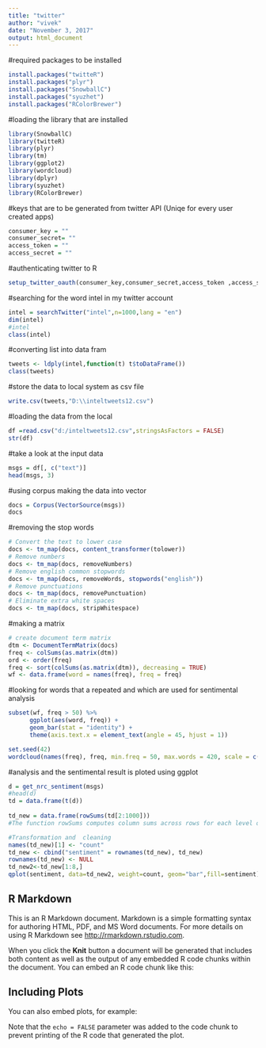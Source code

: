 ---
title: "twitter"
author: "vivek"
date: "November 3, 2017"
output: html_document
---

#required packages to be installed
```{r}
install.packages("twitteR")
install.packages("plyr")
install.packages("SnowballC")
install.packages("syuzhet")
install.packages("RColorBrewer")
```


#loading the library that are installed
```{r}
library(SnowballC)
library(twitteR)
library(plyr)
library(tm)
library(ggplot2)
library(wordcloud)
library(dplyr)
library(syuzhet)
library(RColorBrewer)
```

#keys that are to be generated from twitter API (Uniqe for every user created apps)
```{r}
consumer_key = ""
consumer_secret= ""
access_token = ""
access_secret = ""

```


#authenticating twitter to R
```{r}
setup_twitter_oauth(consumer_key,consumer_secret,access_token ,access_secret)
```


#searching for the word intel in my twitter account
```{r}
intel = searchTwitter("intel",n=1000,lang = "en")
dim(intel)
#intel
class(intel)
```


#converting list into data fram 
```{r}
tweets <- ldply(intel,function(t) t$toDataFrame())
class(tweets)
```

#store the data to local system as csv file 
```{r}
write.csv(tweets,"D:\\inteltweets12.csv")
```

#loading the data from the local 
```{r}
df =read.csv("d:/inteltweets12.csv",stringsAsFactors = FALSE)
str(df)

``` 


#take a look at the input data 
```{r}
msgs = df[, c("text")]
head(msgs, 3)
```


#using corpus making the data into vector 
```{r}
docs = Corpus(VectorSource(msgs))
docs
```



#removing the stop words
```{r}
# Convert the text to lower case
docs <- tm_map(docs, content_transformer(tolower))
# Remove numbers
docs <- tm_map(docs, removeNumbers)
# Remove english common stopwords
docs <- tm_map(docs, removeWords, stopwords("english"))
# Remove punctuations
docs <- tm_map(docs, removePunctuation)
# Eliminate extra white spaces
docs <- tm_map(docs, stripWhitespace)
```



#making a matrix 
```{r}
# create document term matrix
dtm <- DocumentTermMatrix(docs)
freq <- colSums(as.matrix(dtm))
ord <- order(freq)
freq <- sort(colSums(as.matrix(dtm)), decreasing = TRUE)
wf <- data.frame(word = names(freq), freq = freq)
```



#looking for words that a repeated and which are used for sentimental analysis
```{r}
subset(wf, freq > 50) %>%
      ggplot(aes(word, freq)) +
      geom_bar(stat = "identity") + 
      theme(axis.text.x = element_text(angle = 45, hjust = 1))

set.seed(42)
wordcloud(names(freq), freq, min.freq = 50, max.words = 420, scale = c(5, .1), colors = c(1:6))

```


#analysis and the sentimental result is ploted using ggplot
```{r}
d = get_nrc_sentiment(msgs)
#head(d)
td = data.frame(t(d))
 
td_new = data.frame(rowSums(td[2:1000]))
#The function rowSums computes column sums across rows for each level of a grouping variable.

#Transformation and  cleaning
names(td_new)[1] <- "count"
td_new <- cbind("sentiment" = rownames(td_new), td_new)
rownames(td_new) <- NULL
td_new2<-td_new[1:8,]
qplot(sentiment, data=td_new2, weight=count, geom="bar",fill=sentiment)+ggtitle("FB comment sentiments")
```









## R Markdown

This is an R Markdown document. Markdown is a simple formatting syntax for authoring HTML, PDF, and MS Word documents. For more details on using R Markdown see <http://rmarkdown.rstudio.com>.

When you click the **Knit** button a document will be generated that includes both content as well as the output of any embedded R code chunks within the document. You can embed an R code chunk like this:



## Including Plots

You can also embed plots, for example:


Note that the `echo = FALSE` parameter was added to the code chunk to prevent printing of the R code that generated the plot.
